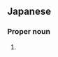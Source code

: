 ==Japanese==
{{ja-kanjitab|河|田}}

===Proper noun===
{{ja-pos|かわだ|proper|hhira=かはだ}}

# {{surname|lang=ja|sort=かわだ}}
